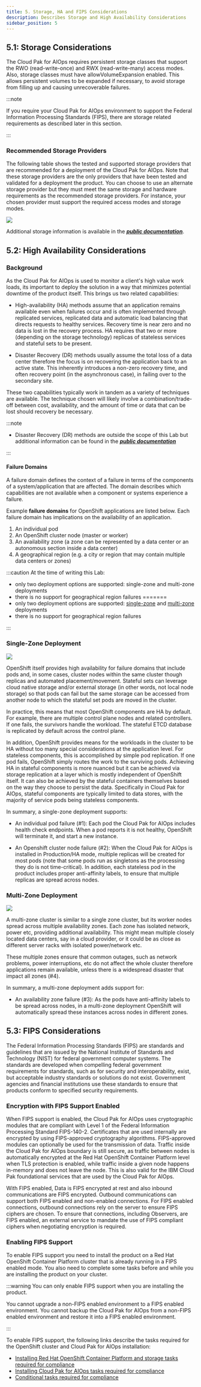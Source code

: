 ```yaml
---
title: 5. Storage, HA and FIPS Considerations
description: Describes Storage and High Availability Considerations
sidebar_position: 5
---
```


## 5.1: Storage Considerations

The Cloud Pak for AIOps requires persistent storage classes that support the RWO
(read-write-once) and RWX (read-write-many) access modes. Also, storage classes
must have allowVolumeExpansion enabled. This allows persistent volumes to be
expanded if necessary, to avoid storage from filling up and causing
unrecoverable failures.

:::note

If you require your Cloud Pak for AIOps environment to support the Federal
Information Processing Standards (FIPS), there are storage related requirements
as described later in this section.

:::

### Recommended Storage Providers

The following table shows the tested and supported storage providers that are
recommended for a deployment of the Cloud Pak for AIOps. Note that these storage
providers are the only providers that have been tested and validated for a
deployment the product. You can choose to use an alternate storage provider but
they must meet the same storage and hardware requirements as the recommended
storage providers. For instance, your chosen provider must support the required
access modes and storage modes.

![](images/storageTable.png)

Additional storage information is available in the
[**_public documentation_**](https://www.ibm.com/docs/en/cloud-paks/cloud-pak-aiops/4.8.1?topic=planning-storage-requirements).

## 5.2: High Availability Considerations

### Background

As the Cloud Pak for AIOps is used to monitor a client's high value work loads,
its important to deploy the solution in a way that minimizes potential downtime
of the product itself. This brings us two related capabilities:

- High-availability (HA) methods assume that an application remains available
  even when failures occur and is often implemented through replicated services,
  replicated data and automatic load balancing that directs requests to healthy
  services. Recovery time is near zero and no data is lost in the recovery
  process. HA requires that two or more (depending on the storage technology)
  replicas of stateless services and stateful sets to be present.

- Disaster Recovery (DR) methods usually assume the total loss of a data center
  therefore the focus is on recovering the application back to an active state.
  This inherently introduces a non-zero recovery time, and often recovery point
  (in the asynchronous case), in failing over to the secondary site.

These two capabilities typically work in tandem as a variety of techniques are
available. The technique chosen will likely involve a combination/trade-off
between cost, availability, and the amount of time or data that can be lost
should recovery be necessary.

:::note

- Disaster Recovery (DR) methods are outside the scope of this Lab but
  additional information can be found in the
  [**_public documentation_**](https://www.ibm.com/docs/en/cloud-paks/cloud-pak-aiops/4.8.1?topic=a-backup-restore)

:::

#### Failure Domains

A failure domain defines the context of a failure in terms of the components of
a system/application that are affected. The domain describes which capabilities
are not available when a component or systems experience a failure.

Example **failure domains** for OpenShift applications are listed below. Each
failure domain has implications on the availability of an application.

1.  An individual pod
2.  An OpenShift cluster node (master or worker)
3.  An availability zone (a zone can be represented by a data center or an
    autonomous section inside a data center)
4.  A geographical region (e.g. a city or region that may contain multiple data
    centers or zones)

:::caution At the time of writing this Lab:

- only two deployment options are supported: single-zone and multi-zone
  deployments
- there is no support for geographical region failures
=======
- only two deployment options are supported:
  [single-zone](#single-zone-deployment) and
  [multi-zone](#multi-zone-deployment) deployments
- there is no support for geographical region failures

:::

### Single-Zone Deployment

![](images/single-zone.png)

OpenShift itself provides high availability for failure domains that include
pods and, in some cases, cluster nodes within the same cluster though replicas
and automated placement/movement. Stateful sets can leverage cloud native
storage and/or external storage (in other words, not local node storage) so that
pods can fail but the same storage can be accessed from another node to which
the stateful set pods are moved in the cluster.

In practice, this means that most OpenShift components are HA by default. For
example, there are multiple control plane nodes and related controllers. If one
fails, the survivors handle the workload. The stateful ETCD database is
replicated by default across the control plane.

In addition, OpenShift provides means for the workloads in the cluster to be HA
without too many special considerations at the application level. For stateless
components, this is accomplished by simple pod replication. If one pod fails,
OpenShift simply routes the work to the surviving pods. Achieving HA in stateful
components is more nuanced but it can be achieved via storage replication at a
layer which is mostly independent of OpenShift itself. It can also be achieved
by the stateful containers themselves based on the way they choose to persist
the data. Specifically in Cloud Pak for AIOps, stateful components are typically
limited to data stores, with the majority of service pods being stateless
components.

In summary, a single-zone deployment supports:

- An individual pod failure (#1): Each pod the Cloud Pak for AIOps includes
  health check endpoints. When a pod reports it is not healthy, OpenShift will
  terminate it, and start a new instance.

- An Openshift cluster node failure (#2): When the Cloud Pak for AIOps is
  installed in Production/HA mode, multiple replicas will be created for most
  pods (note that some pods run as singletons as the processing they do is not
  time-critical). In addition, each stateless pod in the product includes proper
  anti-affinity labels, to ensure that multiple replicas are spread across
  nodes.

### Multi-Zone Deployment

![](images/multi-zone.png)

A multi-zone cluster is similar to a single zone cluster, but its worker nodes
spread across multiple availability zones. Each zone has isolated network, power
etc, providing additional availability. This might mean multiple closely located
data centers, say in a cloud provider, or it could be as close as different
server racks with isolated power/network etc.

These multiple zones ensure that common outages, such as network problems, power
interruptions, etc do not affect the whole cluster therefore applications remain
available, unless there is a widespread disaster that impact all zones (#4).

In summary, a multi-zone deployment adds support for:

- An availability zone failure (#3): As the pods have anti-affinity labels to be
  spread across nodes, in a multi-zone deployment OpenShift will automatically
  spread these instances across nodes in different zones.

## 5.3: FIPS Considerations

The Federal Information Processing Standards (FIPS) are standards and guidelines
that are issued by the National Institute of Standards and Technology (NIST) for
federal government computer systems. The standards are developed when compelling
federal government requirements for standards, such as for security and
interoperability, exist, but acceptable industry standards or solutions do not
exist. Government agencies and financial institutions use these standards to
ensure that products conform to specified security requirements.

### Encryption with FIPS Support Enabled

When FIPS support is enabled, the Cloud Pak for AIOps uses cryptographic modules
that are compliant with Level 1 of the Federal Information Processing Standard
FIPS-140-2. Certificates that are used internally are encrypted by using
FIPS-approved cryptography algorithms. FIPS-approved modules can optionally be
used for the transmission of data. Traffic inside the Cloud Pak for AIOps
boundary is still secure, as traffic between nodes is automatically encrypted at
the Red Hat OpenShift Container Platform level when TLS protection is enabled,
while traffic inside a given node happens in-memory and does not leave the node.
This is also valid for the IBM Cloud Pak foundational services that are used by
the Cloud Pak for AIOps.

With FIPS enabled, Data is FIPS encrypted at rest and also inbound
communications are FIPS encrypted. Outbound communications can support both FIPS
enabled and non-enabled connections. For FIPS enabled connections, outbound
connections rely on the server to ensure FIPS ciphers are chosen. To ensure that
connections, including Observers, are FIPS enabled, an external service to
mandate the use of FIPS compliant ciphers when negotiating encryption is
required.

### Enabling FIPS Support

To enable FIPS support you need to install the product on a Red Hat OpenShift
Container Platform cluster that is already running in a FIPS enabled mode. You
also need to complete some tasks before and while you are installing the product
on your cluster.

:::warning You can only enable FIPS support when you are installing the product.

You cannot upgrade a non-FIPS enabled environment to a FIPS enabled environment.
You cannot backup the Cloud Pak for AIOps from a non-FIPS enabled environment
and restore it into a FIPS enabled environment.

:::

To enable FIPS support, the following links describe the tasks required for the
OpenShift cluster and Cloud Pak for AIOps installation:

- [Installing Red Hat OpenShift Container Platform and storage tasks required for compliance](https://www.ibm.com/docs/en/cloud-paks/cloud-pak-aiops/4.8.1?topic=fips-enabling-support-cloud-pak-aiops#preinstall)
- [Installing Cloud Pak for AIOps tasks required for compliance](https://www.ibm.com/docs/en/cloud-paks/cloud-pak-aiops/4.8.1?topic=fips-enabling-support-cloud-pak-aiops#install_tasks)
- [Conditional tasks required for compliance](https://www.ibm.com/docs/en/cloud-paks/cloud-pak-aiops/4.8.1?topic=fips-enabling-support-cloud-pak-aiops#conditional)
